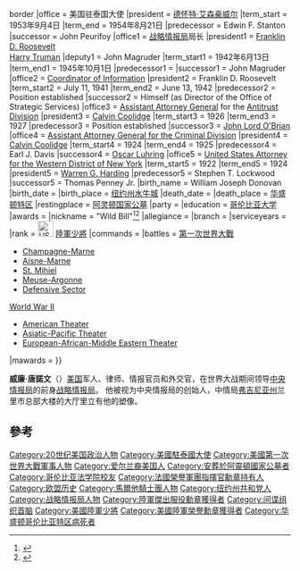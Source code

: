 {{Unreferenced|time=2020-08-13T07:52:58+00:00}}
{{Infobox officeholder
|name         = 威廉·唐諾文
|image        = William Joseph (Wild Bill) Donovan, Head of the OSS.jpg{{!}}border
|office       = 美国驻泰国大使
|president    = [[德怀特·艾森豪威尔|德怀特·艾森豪威尔]]
|term_start   = 1953年9月4日
|term_end     = 1954年8月21日
|predecessor  = Edwin F. Stanton
|successor    = John Peurifoy
|office1      = [[战略情报局|战略情报局]]局长
|president1   = [[Franklin_D._Roosevelt|Franklin D. Roosevelt]]<br />[[Harry_S._Truman|Harry Truman]]
|deputy1      = John Magruder
|term_start1  = 1942年6月13日
|term_end1    = 1945年10月1日
|predecessor1 = 
|successor1   = John Magruder
|office2      = [[Office_of_the_Coordinator_of_Information|Coordinator of Information]]
|president2   = Franklin D. Roosevelt
|term_start2  = July 11, 1941
|term_end2    = June 13, 1942
|predecessor2 = Position established
|successor2   = Himself (as Director of the Office of Strategic Services)
|office3      = [[United_States_Assistant_Attorney_General|Assistant Attorney General]] for the [[United_States_Department_of_Justice_Antitrust_Division|Antitrust Division]]
|president3   = [[Calvin_Coolidge|Calvin Coolidge]]
|term_start3  = 1926
|term_end3    = 1927
|predecessor3   = Position established
|successor3   = [[John_Lord_O'Brian|John Lord O'Brian]]
|office4      = [[United_States_Assistant_Attorney_General|Assistant Attorney General for the Criminal Division]]
|president4   = [[Calvin_Coolidge|Calvin Coolidge]]
|term_start4  = 1924
|term_end4    = 1925
|predecessor4 = Earl J. Davis
|successor4   = [[Oscar_Luhring|Oscar Luhring]]
|office5      = [[United_States_Attorney_for_the_Western_District_of_New_York|United States Attorney for the Western District of New York]]
|term_start5  = 1922
|term_end5    = 1924
|president5   = [[Warren_G._Harding|Warren G. Harding]]
|predecessor5 = Stephen T. Lockwood
|successor5   = Thomas Penney Jr.
|birth_name   = William Joseph Donovan
|birth_date   = {{birth date|1883|1|1}}
|birth_place  = {{USA}}[[纽约州|纽约州]][[水牛城|水牛城]]
|death_date   = {{death date and age|1959|2|8|1883|1|1}}
|death_place  = {{USA}}[[华盛顿特区|华盛顿特区]]
|restingplace = [[阿灵顿国家公墓|阿灵顿国家公墓]]
|party        = {{GOP}}
|education    = [[哥伦比亚大学|哥伦比亚大学]]
|awards       = {{Unbulleted list|[[File:USA_-_National_Security_Medal_Ribbon.svg|border]] [[National_Security_Medal|National Security Medal]]|[[Freedom_Award|Freedom Award]]}}
|nickname     = "Wild Bill"<ref name=arlingtoncemetery>{{cite web |last=Patterson |first=Michael Robert |date=2011 |title=William Joseph Donovan, Major General United States Army |url=http://www.arlingtoncemetery.net/wjodonov.htm |publisher=Arlington National Cemetery Website |access-date=26 January 2020 |archive-date=2021-01-26 |archive-url=https://web.archive.org/web/20210126024802/http://www.arlingtoncemetery.net/wjodonov.htm |dead-url=no }}</ref><ref name=Brown-56>{{harvnb|Brown|1982|p=56}}</ref>
|allegiance   = {{flag|United States|1912}}
|branch       = <!-- EDITORS NOTE: Please do not add the Army flag adopted by the U.S. government in 1956 (11 years after Donovan's discharge from active service) as it would be historically inaccurate. Thank you. -->{{Unbulleted list|{{Link-en|紐約州國民警衛隊|New York State Division of Military and Naval Affairs}}|[[美國陸軍|美國陸軍]]|[[美國陸軍預備役|美國陸軍預備役]]}}
|serviceyears = {{Unbulleted list|1912–1917（紐約州國民警衛隊）|1917–1919（陸軍現役）|1919–1941（陸軍備役）|1941–1945（陸軍現役）}}
|rank         = [[File:US-O8_insignia.svg|28px]] [[少將|陸軍少將]]
|commands     = {{Unbulleted list|[[美國陸軍第42步兵師|42師]]{{Link-en|紐約州第69步兵團|69th Infantry Regiment (New York)|165團}}|[[戰略情報局|戰略情報局]]}}
|battles      = [[第一次世界大戰|第一次世界大戰]]
* [[United_States_campaigns_in_World_War_I#Champagne-Marne,_15–18_July_1918|Champagne-Marne]]
* [[United_States_campaigns_in_World_War_I#Aisne-Marne,_18_July_–_6_August_1918|Aisne-Marne]]
* [[Battle_of_Saint-Mihiel|St. Mihiel]]
* [[Meuse-Argonne_Offensive|Meuse-Argonne]]
* [[Western_Front_(World_War_I)|Defensive Sector]]
[[World_War_II|World War II]]
* [[American_Theater_(World_War_II)|American Theater]]
* [[Asiatic-Pacific_Theater|Asiatic-Pacific Theater]]
* [[List_of_United_States_Army_campaigns_during_World_War_II#European–African–Middle_East_Theater|European-African-Middle Eastern Theater]]
|mawards      = {{Unbulleted list|[[File:Medal_of_Honor_ribbon.svg|border]] [[Medal_of_Honor|Medal of Honor]]||[[File:Distinguished_Service_Cross_ribbon.svg|border]] [[Distinguished_Service_Cross_(United_States)|Distinguished Service Cross]]|[[File:U.S._Army_Distinguished_Service_Medal_ribbon.svg|border]] [[Distinguished_Service_Medal_(U.S._Army)|Distinguished Service Medal]] (2)|[[File:Silver_Star_Medal_ribbon.svg|border]] [[Silver_Star|Silver Star]]|[[File:Purple_Heart_ribbon.svg|border]] [[Purple_Heart|Purple Heart]] (3)}}
}}

'''威廉·唐諾文'''（{{bd|1883年|1月1日|1959年|2月8日|catIdx=Donovan}}）[[美国|美国]]军人、律师、情报官员和外交官，在世界大战期间领导[[中央情报局|中央情报局]]的前身[[战略情报局|战略情报局]]。 他被视为中央情报局的创始人，中情局[[弗吉尼亚州|弗吉尼亚州]]兰里市总部大楼的大厅里立有他的塑像。

== 參考 ==
{{reflist}}

{{DEFAULTSORT: Donovan, William}}
[[Category:20世纪美国政治人物|Category:20世纪美国政治人物]]
[[Category:美國駐泰國大使|Category:美國駐泰國大使]]
[[Category:美國第一次世界大戰軍事人物|Category:美國第一次世界大戰軍事人物]]
[[Category:爱尔兰裔美国人|Category:爱尔兰裔美国人]]
[[Category:安葬於阿靈頓國家公墓者|Category:安葬於阿靈頓國家公墓者]]
[[Category:哥伦比亚法学院校友|Category:哥伦比亚法学院校友]]
[[Category:法國榮譽軍團指揮官勳章持有人|Category:法國榮譽軍團指揮官勳章持有人]]
[[Category:欧盟历史|Category:欧盟历史]]
[[Category:馬爾他騎士團人物|Category:馬爾他騎士團人物]]
[[Category:纽约州共和党人|Category:纽约州共和党人]]
[[Category:战略情报局人物|Category:战略情报局人物]]
[[Category:陸軍傑出服役勳章獲得者|Category:陸軍傑出服役勳章獲得者]]
[[Category:间谍组织首脑|Category:间谍组织首脑]]
[[Category:美國陸軍少將|Category:美國陸軍少將]]
[[Category:美國陸軍榮譽勳章獲得者|Category:美國陸軍榮譽勳章獲得者]]
[[Category:华盛顿哥伦比亚特区病死者|Category:华盛顿哥伦比亚特区病死者]]